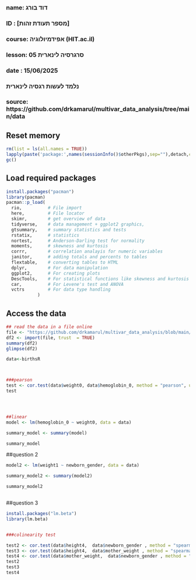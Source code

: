 ###
### name: דוד בורג
### ID  : [מספר תעודת זהות]
### course: אפידמיולוגיה (HIT.ac.il)
### lesson: סרגרסיה לינארית 05   
### date  : 15/06/2025
###  
### נלמד לעשות רגסיה לינארית
###
### source: https://github.com/drkamarul/multivar_data_analysis/tree/main/data


## Reset memory
```{r setup-packages, include false}
rm(list = ls(all.names = TRUE))
lapply(paste('package:',names(sessionInfo()$otherPkgs),sep=""),detach,character.only=TRUE,unload=TRUE,force=TRUE)
gc()
```



## Load required packages
```{r load-packages, include false}  
install.packages("pacman")
library(pacman)
pacman::p_load(
  rio,          # File import
  here,         # File locator
  skimr,        # get overview of data
  tidyverse,    # data management + ggplot2 graphics, 
  gtsummary,    # summary statistics and tests
  rstatix,      # statistics
  nortest,      # Anderson-Darling test for normality
  moments,      # skewness and kurtosis
  corrr,        # correlation analayis for numeric variables
  janitor,      # adding totals and percents to tables
  flextable,    # converting tables to HTML
  dplyr,        # For data manipulation
  ggplot2,      # For creating plots
  DescTools,    # For statistical functions like skewness and kurtosis
  car,          # For Levene's test and ANOVA
  vctrs         # For data type handling
            )
```

## Access the data
```{r read-data, echo=FALSE}
## read the data in a file online
file <- "https://github.com/drkamarul/multivar_data_analysis/blob/main/data/coronary.dta"
df2 <- import(file, trust  = TRUE)
summary(df2)
glimpse(df2)
```

```{r setup, include=FALSE}
data<-birthsR 



###pearson
test <- cor.test(data$weight0, data$hemoglobin_0, method = "pearson", use = "complete.obs")
test




##linear
model <- lm(hemoglobin_0 ~ weight0, data = data)

summary_model <- summary(model)

summary_model


```

##question 2
```{r cars}



model2 <- lm(weight1 ~ newborn_gender, data = data)

summary_model2 <- summary(model2)

summary_model2



```

##question 3
```{r cars}

install.packages("lm.beta")
library(lm.beta)


###colinearity test

test2 <- cor.test(data$height4,  data$newborn_gender , method = "spearman", use = "complete.obs")
test3 <- cor.test(data$height4,  data$mother_weight , method = "spearman", use = "complete.obs")
test4 <- cor.test(data$mother_weight,  data$newborn_gender , method = "spearman", use = "complete.obs")
test2
test3
test4
```